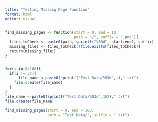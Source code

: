 ```yaml
---
title: "Testing Missing Page Function"
format: html
editor: visual
---
```


```r
find_missing_pages <- function(start = 0, end = 10, 
                               path = "/", suffix = ".png"){
  files_toCheck <- paste0(path, sprintf("%03d", start:end), suffix)
  missing_files <- files_toCheck[!file.exists(files_toCheck)]
  return(missing_files)
}


for(i in 0:100){
  if(i != 37){
      file_name <-paste0(sprintf("Test Data/%03d",i),".txt") 
    file.create(file_name)
  }
}
file_name <-paste0(sprintf("Test Data/%03d",103),".txt")
file.create(file_name)

find_missing_pages(start = 0, end = 103,
                   path = "Test Data/", suffix = ".txt")
```

